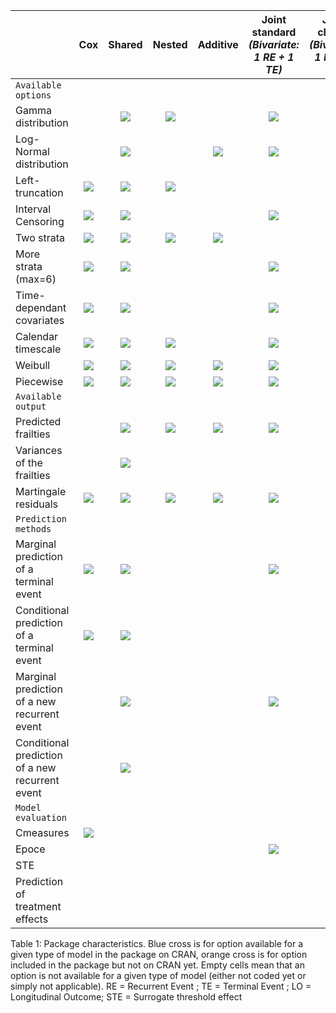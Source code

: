

<!--
%\VignetteIndexEntry{Package summary}
%\VignetteEngine{knitr::rmarkdown}
-->
  

 

|                                                 |                  Cox                  |                 Shared                |                 Nested                |                Additive               |Joint standard *(Bivariate: 1 RE + 1 TE)*| Joint cluster *(Bivariate: 1 RE + 1 TE)*|Joint general *(Bivariate: 1 RE + 1 TE)*|Joint nested *(Bivariate: 1 RE + 1 TE)*|Joint longitudinal *(Bivariate:  1 LO + 1 TE)*|Joint trivariate *(Trivariate: 1 LO + 1 RE + 1 TE)*|Joint Multivariate *(Trivariate: 2 RE + 1 TE)*|Joint surrogate *(Bivariate: 2 TE)*|
|:------------------------------------------------|:-------------------------------------:|:-------------------------------------:|:-------------------------------------:|:-------------------------------------:|:--------------------------------------:|:--------------------------------------:|:-------------------------------------:|:------------------------------------:|:------------------------------------------:|:-------------------------------------:|:-------------------------------------:|:-------------------------------------:|
|  `Available  options `                          |                                       |                                       |                                       |                                       |                                        |                                        |                                       |                                      |                                            |                                       |                                       |                                       |                                  
| Gamma distribution                              |                                       | ![](blue_x.png)                       | ![](blue_x.png)                       |                                       |  ![](blue_x.png)                       |  ![](blue_x.png)                       | ![](blue_x.png)                       | ![](blue_x.png)                      |                                            |                                       |                                       |                                       |                       
| Log-Normal distribution                         |                                       | ![](blue_x.png)                       |                                       | ![](blue_x.png)                       |  ![](blue_x.png)                       |                                        |                                       |                                      | ![](blue_x.png)                            | ![](blue_x.png)                       | ![](blue_x.png)                       |  ![](blue_x.png)                       |
| Left-truncation                                 | ![](blue_x.png)                       | ![](blue_x.png)                       | ![](blue_x.png)                       |                                       |                                        |                                        |                                       |                                      |                                            |                                       |                                       |                                       |
| Interval Censoring                              | ![](blue_x.png)                       | ![](blue_x.png)                       |                                       |                                       |  ![](orange_x.png)                     |  ![](orange_x.png)                     |                                       |                                      |                                            |                                       |                                       |                                       |
| Two strata                                      | ![](blue_x.png)                       | ![](blue_x.png)                       | ![](blue_x.png)                       | ![](blue_x.png)                       |                                        |                                        |                                       |                                      |                                            |                                       |                                       |                                       |
| More strata (max=6)                             | ![](blue_x.png)                       | ![](blue_x.png)                       |                                       |                                       |  ![](blue_x.png)                       |                                        |                                       |                                      |                                            |                                       |                                       |                                       |
| Time-dependant covariates                       | ![](blue_x.png)                       | ![](blue_x.png)                       |                                       |                                       |  ![](blue_x.png)                       |  ![](blue_x.png)                       |                                       |                                      |                                            |                                       |                                       |                                       |
| Calendar timescale                              | ![](blue_x.png)                       | ![](blue_x.png)                       | ![](blue_x.png)                       |                                       |  ![](blue_x.png)                       |                                        |                                       | ![](blue_x.png)                      |                                            | ![](blue_x.png)                       | ![](blue_x.png)                       | ![](blue_x.png)                       |    
| Weibull                                         | ![](blue_x.png)                       | ![](blue_x.png)                       | ![](blue_x.png)                       | ![](blue_x.png)                       |  ![](blue_x.png)                       |  ![](blue_x.png)                       |                                       | ![](blue_x.png)                      | ![](blue_x.png)                            | ![](blue_x.png)                       | ![](blue_x.png)                       |                                        |
| Piecewise                                       | ![](blue_x.png)                       | ![](blue_x.png)                       | ![](blue_x.png)                       | ![](blue_x.png)                       |  ![](blue_x.png)                       |  ![](blue_x.png)                       |                                       |                                      |                                            |                                       | ![](blue_x.png)                       |                                        |
|     `Available output`                          |                                       |                                       |                                       |                                       |                                        |                                        |                                       |                                      |                                            |                                       |                                       |                                        |
| Predicted frailties                             |                                       | ![](blue_x.png)                       | ![](blue_x.png)                       | ![](blue_x.png)                       |  ![](blue_x.png)                       |                                        |                                       | ![](blue_x.png)                      | ![](blue_x.png)                            | ![](blue_x.png)                       |                                       |                                        |        
| Variances of the frailties                      |                                       | ![](blue_x.png)                       |                                       |                                       |                                        |                                        |                                       |                                      |                                            |                                       |                                       |  ![](blue_x.png)                       |
| Martingale residuals                            | ![](blue_x.png)                       | ![](blue_x.png)                       | ![](blue_x.png)                       | ![](blue_x.png)                       |  ![](blue_x.png)                       |                                        |                                       | ![](blue_x.png)                      | ![](blue_x.png)                            | ![](blue_x.png)                       |                                       |                                       |
|     `Prediction methods `                       |                                       |                                       |                                       |                                       |                                        |                                        |                                       |                                      |                                            |                                       |                                       |                                       |                                  
| Marginal prediction of a terminal event         | ![](blue_x.png)                       | ![](blue_x.png)                       |                                       |                                       |  ![](blue_x.png)                       |                                        |                                       | ![](blue_x.png)                      | ![](blue_x.png)                            | ![](blue_x.png)                       |                                       |                                       |                                       
| Conditional prediction of a terminal event      | ![](blue_x.png)                       | ![](blue_x.png)                       |                                       |                                       |                                        |                                        |                                       |                                      |                                            |                                       |                                       |                                       |                                       
| Marginal prediction of a new recurrent event    | 			                          | ![](blue_x.png)                       |                                       |                                       |  ![](blue_x.png)                       |                                        |                                       |                                      | 			                                | 		                                |                                       |                                       |                                       
| Conditional prediction of a new recurrent event | 			                          | ![](blue_x.png)                       |                                       |                                       |                                        |                                        |                                       |                                      | 			                                | 		                                |                                       |                                       |                                       
|     `Model evaluation `                         |                                       |                                       |                                       |                                       |                                        |                                        |                                       |                                      |                                            |                                       |                                       |                                       |                                  
| Cmeasures                                       | ![](blue_x.png)                       |                                       |                                       |                                       |                                        |                                        |                                       |                                      |                                            |                                       |                                       |                                       |
| Epoce                                           |                                       |                                       |                                       |                                       |  ![](blue_x.png)                       |                                        |                                       |                                      | ![](blue_x.png)                            | ![](blue_x.png)                       |                                       |                                       |
| STE                      |                                       |                       |                                       |                                       |                                        |                                        |                                       |                                      |                                            |                                       |                                       |  ![](blue_x.png)                       |
| Prediction of treatment effects                      |                                       |                        |                                       |                                       |                                        |                                        |                                       |                                      |                                            |                                       |                                       |  ![](blue_x.png)                       |

Table 1: Package characteristics. Blue cross is for option available for a given type of model in the package on CRAN, orange cross is for option included in the package but not on CRAN yet. Empty cells mean that an option is not available for a given type of model (either not coded yet or simply not applicable). RE = Recurrent Event ; TE = Terminal Event ; LO = Longitudinal Outcome; STE = Surrogate threshold effect







